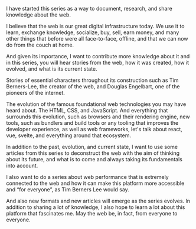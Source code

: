 I have started this series as a way to document, research, and share knowledge about the web.

I believe that the web is our great digital infrastructure today. We use it to learn, exchange knowledge, socialize, buy, sell, earn money, and many other things that before were all face-to-face, offline, and that we can now do from the couch at home.

And given its importance, I want to contribute more knowledge about it and in this series, you will hear stories from the web, how it was created, how it evolved, and what is its current state.

Stories of essential characters throughout its construction such as Tim Berners-Lee, the creator of the web, and Douglas Engelbart, one of the pioneers of the internet.

The evolution of the famous foundational web technologies you may have heard about. The HTML, CSS, and JavaScript. And everything that surrounds this evolution, such as browsers and their rendering engine, new tools, such as bundlers and build tools or any tooling that improves the developer experience, as well as web frameworks, let's talk about react, vue, svelte, and everything around that ecosystem.

In addition to the past, evolution, and current state, I want to use some articles from this series to deconstruct the web with the aim of thinking about its future, and what is to come and always taking its fundamentals into account.

I also want to do a series about web performance that is extremely connected to the web and how it can make this platform more accessible and “for everyone”, as Tim Berners Lee would say.

And also new formats and new articles will emerge as the series evolves. In addition to sharing a lot of knowledge, I also hope to learn a lot about this platform that fascinates me. May the web be, in fact, from everyone to everyone.
